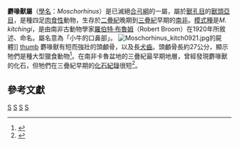 {{Automatic Taxobox
| taxon = Moschorhinus
| authority = [[羅伯特·布魯姆|Broom]], 1920 
| fossil_range = {{fossil_range|晚二疊紀|早三疊紀|晚[[二疊紀|二疊紀]]到[[三疊紀|三疊紀]]初期}}
| image = Moschorhinus DB.jpg
| type_species = '''''Moschorhinus kitchingi'''''
| type_species_authority = Broom, 1920
}}

'''麝喙獸屬'''（[[學名|學名]]：''Moschorhinus''）是已滅絕[[合弓綱|合弓綱]]的一屬，屬於[[獸孔目|獸孔目]]的[[獸頭亞目|獸頭亞目]]，是種四足[[肉食性|肉食性]]動物，生存於[[二疊紀|二疊紀]]晚期到[[三疊紀|三疊紀]]早期的[[南非|南非]]。[[模式種|模式種]]是''M. kitchingi''，是由南非古動物學家[[羅伯特·布魯姆|羅伯特·布魯姆]]（Robert Broom）在1920年所敘述、命名。屬名意為「小牛的口鼻部」。
[[Image:Moschorhinus_kitch0921.jpg|thumb]]的屍體]] 
[[image:Moschorhinus_kitch1DB.jpg|thumb]]
麝喙獸有短而強壯的頭顱骨，以及長[[犬齒|犬齒]]。頭顱骨長約27公分，顯示牠們是種大型獵食動物<ref>{{cite journal|url=http://www.yale.edu/ypmip/predation/Chapter_10.pdf|title=EVOLUTIONARY PATTERNS IN THE HISTORY OF PERMO-TRIASSIC AND CENOZOIC SYNAPSID PREDATORS|author=van Valkenburgh B, Jenkins I|journal=Paelontological Society Papers|volume=8|year=2002|pages=267–88|deadurl=yes|archiveurl=https://web.archive.org/web/20131017062835/http://www.yale.edu/ypmip/predation/Chapter_10.pdf|archivedate=2013-10-17|access-date=2010-02-10}}</ref>。在南非卡魯盆地的三疊紀最早期地層，曾經發現麝喙獸的化石，但牠們在三疊紀早期的[[化石紀錄|化石紀錄]]很短<ref>{{cite journal|url=http://www.nasmus.co.za/PALAEO/jbotha/pdfs/Botha%20and%20Smith%202006.pdf|title=Rapid vertebrate recuperation in the Karoo Basin of South Africa following the End-Permian extinction|author=Botha J, Smith RMH| journal=Journal of African Earth Sciences|volume=45|year=2006|pages=502–14|doi=10.1016/j.jafrearsci.2006.04.006|format=|issue=4–5}} </ref>。

==參考文獻==
{{reflist}}
{{獸頭亞目|Eu.}}
{{Taxonbar}}
[[Category:獸頭亞目|S]]
[[Category:二疊紀合弓類|S]]
[[Category:三疊紀合弓類|S]]
[[Category:_1920年描述的分类群|S]]

{{Synapsida-stub}}